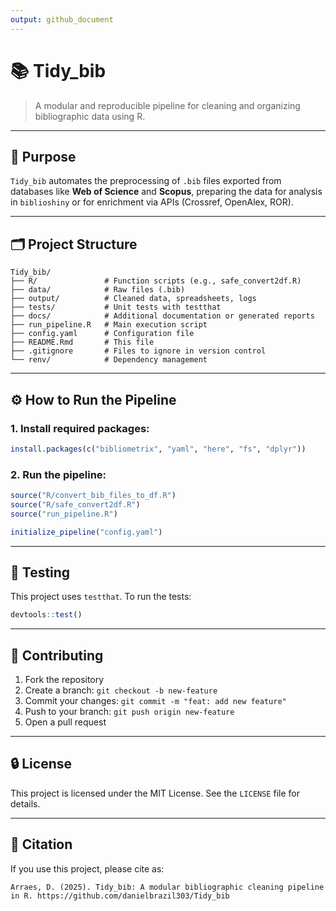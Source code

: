 ```yaml
---
output: github_document
---
```


# 📚 Tidy\_bib

> A modular and reproducible pipeline for cleaning and organizing bibliographic data using R.

---

## 🎯 Purpose

`Tidy_bib` automates the preprocessing of `.bib` files exported from databases like **Web of Science** and **Scopus**, preparing the data for analysis in `biblioshiny` or for enrichment via APIs (Crossref, OpenAlex, ROR).

---

## 🗂️ Project Structure

```text
Tidy_bib/
├── R/               # Function scripts (e.g., safe_convert2df.R)
├── data/            # Raw files (.bib)
├── output/          # Cleaned data, spreadsheets, logs
├── tests/           # Unit tests with testthat
├── docs/            # Additional documentation or generated reports
├── run_pipeline.R   # Main execution script
├── config.yaml      # Configuration file
├── README.Rmd       # This file
├── .gitignore       # Files to ignore in version control
└── renv/            # Dependency management
```

---

## ⚙️ How to Run the Pipeline

### 1. Install required packages:

```r
install.packages(c("bibliometrix", "yaml", "here", "fs", "dplyr"))
```

### 2. Run the pipeline:

```r
source("R/convert_bib_files_to_df.R")
source("R/safe_convert2df.R")
source("run_pipeline.R")

initialize_pipeline("config.yaml")
```

---

## 🧪 Testing

This project uses `testthat`. To run the tests:

```r
devtools::test()
```

---

## 👥 Contributing

1. Fork the repository
2. Create a branch: `git checkout -b new-feature`
3. Commit your changes: `git commit -m "feat: add new feature"`
4. Push to your branch: `git push origin new-feature`
5. Open a pull request

---

## 🔒 License

This project is licensed under the MIT License. See the `LICENSE` file for details.

---

## 📌 Citation

If you use this project, please cite as:

```
Arraes, D. (2025). Tidy_bib: A modular bibliographic cleaning pipeline in R. https://github.com/danielbrazil303/Tidy_bib
```
